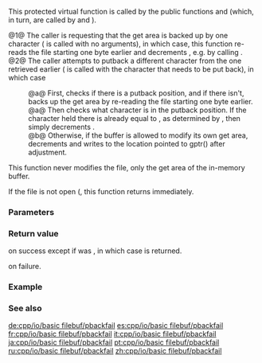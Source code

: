 {{cpp/io/basic_filebuf/title | pbackfail }}
{{cpp/io/basic_filebuf/navbar}}
{{ddcl |1=
protected:
virtual int_type pbackfail( int_type c = Traits::eof() )
}}

This protected virtual function is called by the public functions {{l2tt|cpp/io/basic_streambuf/sungetc}} and {{l2tt|cpp/io/basic_streambuf/sputbackc}} (which, in turn, are called by {{l2tt|cpp/io/basic_istream/unget}} and {{l2tt|cpp/io/basic_istream/putback}}). 

@1@ The caller is requesting that the get area is backed up by one character ({{tt|pbackfail()}} is called with no arguments), in which case, this function re-reads the file starting one byte earlier and decrements {{l2tt|cpp/io/basic_streambuf/gptr|gptr()}}, e.g. by calling {{c|gbump(-1)}}.
@2@ The caller attempts to putback a different character from the one retrieved earlier ({{tt|pbackfail()}} is called with the character that needs to be put back), in which case
:@a@ First, checks if there is a putback position, and if there isn't, backs up the get area by re-reading the file starting one byte earlier.
:@a@ Then checks what character is in the putback position. If the character held there is already equal to {{tt|c}}, as determined by {{c|Traits::eq(to_char_type(c), gptr()[-1])}}, then simply decrements {{l2tt|cpp/io/basic_streambuf/gptr|gptr()}}.
:@b@ Otherwise, if the buffer is allowed to modify its own get area, decrements {{l2tt|cpp/io/basic_streambuf/gptr|gptr()}} and writes {{tt|c}} to the location pointed to gptr() after adjustment.

This function never modifies the file, only the get area of the in-memory buffer.

If the file is not open ({{c|1=is_open()==false}}, this function returns {{c|Traits::eof()}} immediately.

===Parameters===
{{par begin}}
{{par | c | the character to put back, or Traits::eof() to indicate that backing up of the get area is requested}}
{{par end}}

===Return value===
{{c|c}} on success except if {{tt|c}} was {{c|Traits::eof()}}, in which case {{c|Traits::not_eof(c)}} is returned.

{{c|Traits::eof()}} on failure.

===Example===
{{example
 |
 | code=
 | output=
}}

===See also===
{{dsc begin}}
{{dsc inc | cpp/io/basic_streambuf/dsc pbackfail}}
{{dsc inc | cpp/io/basic_streambuf/dsc sungetc}}
{{dsc inc | cpp/io/basic_streambuf/dsc sputbackc}}
{{dsc inc | cpp/io/basic_istream/dsc unget}}
{{dsc inc | cpp/io/basic_istream/dsc putback}}
{{dsc end}}

[[de:cpp/io/basic filebuf/pbackfail]]
[[es:cpp/io/basic filebuf/pbackfail]]
[[fr:cpp/io/basic filebuf/pbackfail]]
[[it:cpp/io/basic filebuf/pbackfail]]
[[ja:cpp/io/basic filebuf/pbackfail]]
[[pt:cpp/io/basic filebuf/pbackfail]]
[[ru:cpp/io/basic filebuf/pbackfail]]
[[zh:cpp/io/basic filebuf/pbackfail]]